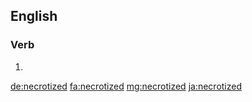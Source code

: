 ==English==

===Verb===
{{head|en|verb form}}

# {{en-past of|necrotize}}

[[de:necrotized]]
[[fa:necrotized]]
[[mg:necrotized]]
[[ja:necrotized]]